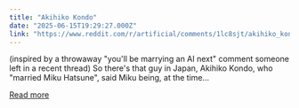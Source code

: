 ```yaml
---
title: "Akihiko Kondo"
date: "2025-06-15T19:29:27.000Z"
link: "https://www.reddit.com/r/artificial/comments/1lc8sjt/akihiko_kondo/"
---
```


(inspired by a throwaway "you'll be marrying an AI next" comment someone left in a recent thread)
 So there's that guy in Japan, Akihiko Kondo, who "married Miku Hatsune", said Miku being, at the time...

[Read more](https://www.reddit.com/r/artificial/comments/1lc8sjt/akihiko_kondo/)
